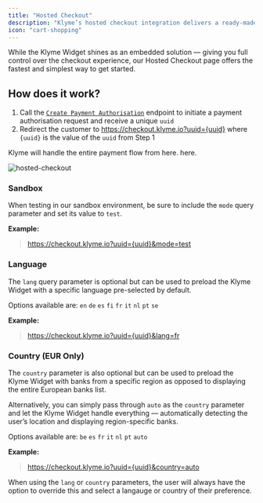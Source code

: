 ```yaml
---
title: "Hosted Checkout"
description: "Klyme’s hosted checkout integration delivers a ready-made, secure payment page"
icon: "cart-shopping"
---
```


While the Klyme Widget shines as an embedded solution — giving you full control over the checkout experience, our Hosted Checkout page offers
the fastest and simplest way to get started.

## How does it work?

1. Call the [`Create Payment Authorisation`](api-reference/endpoint/create) endpoint to initiate a payment authorisation request and receive a unique `uuid`
2. Redirect the customer to https://checkout.klyme.io?uuid={uuid} where `{uuid}` is the value of the `uuid` from Step 1

<Tip>Klyme will handle the entire payment flow from here. here.</Tip>

![hosted-checkout](https://storage.googleapis.com/klyme-misc/hosted-checkout.png)

### Sandbox

When testing in our sandbox environment, be sure to include the `mode` query parameter and set its value to `test`.

**Example:**

> https://checkout.klyme.io?uuid={uuid}&mode=test

### Language

The `lang` query parameter is optional but can be used to preload the Klyme Widget with a specific language pre-selected by default.

Options available are: `en` `de` `es` `fi` `fr` `it` `nl` `pt` `se`

**Example:**

> https://checkout.klyme.io?uuid={uuid}&lang=fr

### Country (EUR Only)

The `country` parameter is also optional but can be used to preload the Klyme Widget with banks from a specific region as opposed to displaying the entire European banks list.

Alternatively, you can simply pass through `auto` as the `country` parameter and let the Klyme Widget handle everything — automatically detecting the user’s location and displaying region-specific banks.

Options available are: `be` `es` `fr` `it` `nl` `pt` `auto`

**Example:**

> https://checkout.klyme.io?uuid={uuid}&country=auto

<Tip>When using the `lang` or `country` parameters, the user will always have the option to override this and select a langauge or country of their preference.</Tip>



